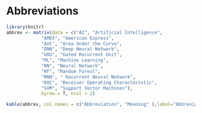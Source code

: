 # Abbreviations 

\spacing{1.1}

```r
library(knitr)
abbrev <- matrix(data = c("AI", "Artificial Intelligence",
             "AMEX", "American Express",
             "AUC", "Area Under the Curve",             
             "DNN", "Deep Neural Network",
             "GRU", "Gated Recurrent Unit",
             "ML", "Machine Learning",
             "NN", "Neural Network",
             "RF", "Random Forest",             
             "RNN", " Recurrent Neural Network",
             "ROC", "Receiver Operating Characteristic",
             "SVM", "Support Vector Machines"),
             byrow = T, ncol = 2)
```


```r
kable(abbrev, col.names = c("Abbreviation", "Meaning" ),label="Abbreviations", caption ="List of Abbrevivations")
```



